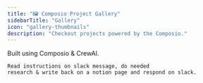 ```yaml
---
title: "🖼️ Composio Project Gallery"
sidebarTitle: "Gallery"
icon: "gallery-thumbnails"
description: "Checkout projects powered by the Composio."
---
```


<CardGroup cols={1}>
  <Card title="Market Researcher (CrewAI)" icon="github" href="https://github.com/composiohq/composio/tree/master/python/examples">
    Built using Composio & CrewAI. 
    
    Read instructions on slack message, do needed
    research & write back on a notion page and respond on slack.
  </Card>
</CardGroup>
